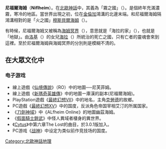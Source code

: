 '''尼福爾海姆'''（'''Niflheim'''）。在[[北歐神話|北歐神話]]中，其義為「霧之國」（{{lang|en|Mist-home}}）。是個終年充滿濃霧，寒冷的地區。當世界出現之初，位在[[金倫加|金倫加]]鴻溝的北邊末端。和尼福爾海姆隔鴻溝相對的是「火之國」[[穆斯貝爾海姆|穆斯貝爾海姆]]（{{lang|no|Muspelheim}}）。

有時候，尼福爾海姆又被稱為[[海姆冥界|海姆冥界]]（{{lang|no|Helheim}}），意思就是「海拉的家」（{{lang|en|Home of Hel}}），也就是「地獄」。由[[洛基|洛基]]（{{lang|no|Loki}}）的女兒[[赫尔_(北欧神话)|海拉]]（{{lang|no|Hel}}）所統治的死亡之國，只有亡者的靈魂會來到這裡。至於尼福爾海姆與海姆冥界的分別則是模糊不清的。

==在大眾文化中==
===电子游戏===
*線上遊戲《[[仙境傳說|仙境傳說]]》（RO）中的地圖──尼芙菲姆。
*線上遊戲《[[新瑪奇英雄傳|新瑪奇英雄傳]]》中的地圖ー庫漢的副本(尼福爾海姆)。
*PlayStation遊戲《[[最終幻想VII|最終幻想VII]]》中的地名，主角[[克勞德·史特萊夫|克勞德]]的故鄉。
*PC遊戲《[[最終幻想XV|最終幻想XV]]》中的国度，反派角色帝国宰相艾汀的所属国家。
*《[[刀劍神域|刀劍神域]]》中《ALfheim Online》的地圖幽茲海姆。
*《[[假面騎士鎧武|假面騎士鎧武]]》中怪人異域者棲身的異世界。
*《[[Cytus|Cytus]]》中第六章The Lost的曲目，於3.0.1版加入。
*PC游戏《[[戰神_(2018年遊戲)|战神]]》中设定为类似前作竞技场的国度。
{{北歐神話小作品}}
{{北歐神話}}
{{陰間}}
[[Category:北歐神話地理|Category:北歐神話地理]]